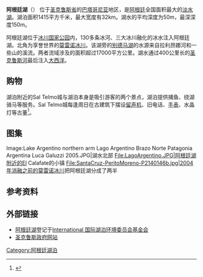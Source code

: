 {{Infobox_lake
| 湖泊名稱          =阿根廷湖<br />Lago Argentino
| 湖泊照片          = Glaciar-Perito-Moreno-01.jpg
| 湖泊照片標題       = 阿根廷湖与[[莫雷诺冰川|莫雷诺冰川]]
| 測深圖   = 
| 測深圖標題 = 
| 湖泊所在地          = 
| 座標             = {{coord|50|2|S|72|4|W|type:waterbody_region:AR|display=inline,title}}
| type               = 
| 流入             = 
|流出           = [[圣克鲁斯河_(阿根廷)|圣克鲁斯河]]
| 集水區面積    = 17,000 km²
| 集水區國家    =阿根廷
 |湖泊長度 = 
 |湖泊闊度 = 
 |湖泊面積 = 1,415 km²<ref>[http://www.ign.gob.ar/NuestrasActividades/Geografia/DatosArgentina/Lagos Principales lagos de la república Argentina] {{Wayback|url=http://www.ign.gob.ar/NuestrasActividades/Geografia/DatosArgentina/Lagos |date=20190827135824 }}, Instituto Geográfico Nacional (IGN)</ref>
 |平均深度 = 150m
 |最深深度 = 500m
 |水體體積 = 219.9 mio m³
 |湖水停留時間 = 
 |湖岸線長度 = 
 |海拔高度 =  187 m
 |湖中島嶼 = 
 |湖邊城鎮 =  El Calafate
}}

'''阿根廷湖'''（{{lang-es|'''Lago Argentino'''}}） 位于[[圣克鲁斯省|圣克鲁斯省]]的[[巴塔哥尼亚|巴塔哥尼亚]]地区，是[[阿根廷|阿根廷]]全国面积最大的[[淡水湖|淡水湖]]。湖泊面积1415平方千米，最大宽度有32km。湖水的平均深度为50m，最深深度150m。

阿根廷湖位于[[冰川国家公园_(阿根廷)|冰川国家公园]]内，130多条冰河、三大冰川融化的冰水注入阿根廷湖。北角为享誉世界的[[莫雷诺冰川|莫雷诺冰川]]。该湖旁的[[别德马湖|别德马湖]]的水源来自拉利昂娜河和一些山的溪流。两者流域涉及的面积超过17000平方公里。湖水通过400公里长的[[圣克鲁斯河_(阿根廷)|圣克鲁斯河]]最后注入[[大西洋|大西洋]]。

== 购物 ==
湖泊附近的Sal Telmo城与湖泊本身是吸引游客的两个景点，湖泊提供捕鱼、绕湖骑马等服务。Sal Telmo城每逢周日在古建筑下摆设[[留声机|留声机]]、旧电话、[[手表|手表]]、水晶灯等古董<ref>{{cite web |url=http://www.ghl.com.cn/tourmall/line/2363.htm |language=zh |title=阿根廷不一样的热带雨林 |publisher=中航国旅 |date=2008-09-17 |accessdate=2010-07-09 |archive-url=https://web.archive.org/web/20101124065427/http://ghl.com.cn/tourmall/line/2363.htm |archive-date=2010-11-24 |dead-url=yes }}</ref>。

==图集==
<gallery>
Image:Lake Argentino northern arm Lago Argentino Brazo Norte Patagonia Argentina Luca Galuzzi 2005.JPG|湖水北部
File:LagoArgentino.JPG|阿根廷湖附近的El Calafate的小镇
File:SantaCruz-PeritoMoreno-P2140146b.jpg|2004年消融之前的[[莫雷诺冰川|莫雷诺冰川]]把阿根廷湖分成了两半
</gallery>

== 参考资料 ==
{{reflist}} 

== 外部链接 ==
* [https://web.archive.org/web/20060114102844/http://www.ilec.or.jp/database/sam/dssam066.html 阿根廷湖]登记于[http://www.ilec.or.jp/ International 国际湖泊环境委员会基金会]
* [https://web.archive.org/web/20050310103256/http://www.scruz.gov.ar/pesca/rios/largent.htm 圣克鲁斯政府网站]

{{Authority control}}
{{DEFAULTSORT:Argentino Lake}}

[[Category:阿根廷湖泊|Category:阿根廷湖泊]]
